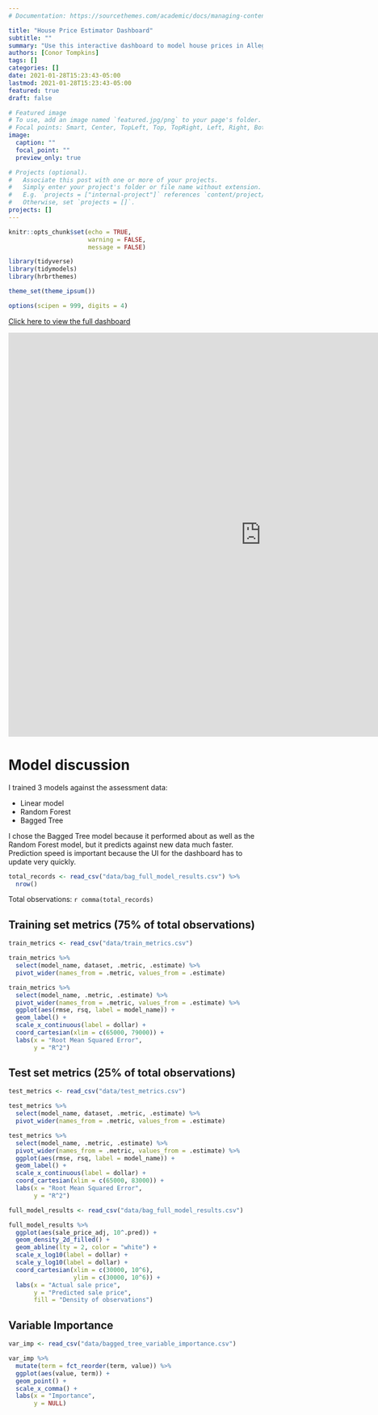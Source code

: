 ```yaml
---
# Documentation: https://sourcethemes.com/academic/docs/managing-content/

title: "House Price Estimator Dashboard"
subtitle: ""
summary: "Use this interactive dashboard to model house prices in Allegheny County, PA"
authors: [Conor Tompkins]
tags: []
categories: []
date: 2021-01-28T15:23:43-05:00
lastmod: 2021-01-28T15:23:43-05:00
featured: true
draft: false

# Featured image
# To use, add an image named `featured.jpg/png` to your page's folder.
# Focal points: Smart, Center, TopLeft, Top, TopRight, Left, Right, BottomLeft, Bottom, BottomRight.
image:
  caption: ""
  focal_point: ""
  preview_only: true

# Projects (optional).
#   Associate this post with one or more of your projects.
#   Simply enter your project's folder or file name without extension.
#   E.g. `projects = ["internal-project"]` references `content/project/deep-learning/index.md`.
#   Otherwise, set `projects = []`.
projects: []
---
```

```r
knitr::opts_chunk$set(echo = TRUE, 
                      warning = FALSE, 
                      message = FALSE)
```
```r
library(tidyverse)
library(tidymodels)
library(hrbrthemes)

theme_set(theme_ipsum())

options(scipen = 999, digits = 4)
```

[Click here to view the full dashboard](https://conorotompkins.shinyapps.io/house_price_estimator/)

<iframe height="800" width="1000" frameborder="yes" src=" https://conorotompkins.shinyapps.io/house_price_estimator/"> </iframe>

# Model discussion

I trained 3 models against the assessment data:

* Linear model
* Random Forest
* Bagged Tree

I chose the Bagged Tree model because it performed about as well as the Random Forest model, but it predicts against new data much faster. Prediction speed is important because the UI for the dashboard has to update very quickly.

```r
total_records <- read_csv("data/bag_full_model_results.csv") %>% 
  nrow()
```

Total observations: `r comma(total_records)`

## Training set metrics (75% of total observations)
```r
train_metrics <- read_csv("data/train_metrics.csv")
```

```r
train_metrics %>% 
  select(model_name, dataset, .metric, .estimate) %>% 
  pivot_wider(names_from = .metric, values_from = .estimate)
```

```r
train_metrics %>% 
  select(model_name, .metric, .estimate) %>% 
  pivot_wider(names_from = .metric, values_from = .estimate) %>% 
  ggplot(aes(rmse, rsq, label = model_name)) +
  geom_label() +
  scale_x_continuous(label = dollar) +
  coord_cartesian(xlim = c(65000, 79000)) +
  labs(x = "Root Mean Squared Error",
       y = "R^2")
```

## Test set metrics (25% of total observations)
```r
test_metrics <- read_csv("data/test_metrics.csv")
```

```r
test_metrics %>% 
  select(model_name, dataset, .metric, .estimate) %>% 
  pivot_wider(names_from = .metric, values_from = .estimate)
```

```r
test_metrics %>% 
  select(model_name, .metric, .estimate) %>% 
  pivot_wider(names_from = .metric, values_from = .estimate) %>% 
  ggplot(aes(rmse, rsq, label = model_name)) +
  geom_label() +
  scale_x_continuous(label = dollar) +
  coord_cartesian(xlim = c(65000, 83000)) +
  labs(x = "Root Mean Squared Error",
       y = "R^2")
```

```r
full_model_results <- read_csv("data/bag_full_model_results.csv")
```

```r
full_model_results %>% 
  ggplot(aes(sale_price_adj, 10^.pred)) +
  geom_density_2d_filled() +
  geom_abline(lty = 2, color = "white") +
  scale_x_log10(label = dollar) +
  scale_y_log10(label = dollar) +
  coord_cartesian(xlim = c(30000, 10^6),
                  ylim = c(30000, 10^6)) +
  labs(x = "Actual sale price",
       y = "Predicted sale price",
       fill = "Density of observations")
```

## Variable Importance
```r
var_imp <- read_csv("data/bagged_tree_variable_importance.csv")
```

```r
var_imp %>% 
  mutate(term = fct_reorder(term, value)) %>% 
  ggplot(aes(value, term)) +
  geom_point() +
  scale_x_comma() +
  labs(x = "Importance",
       y = NULL)
```
